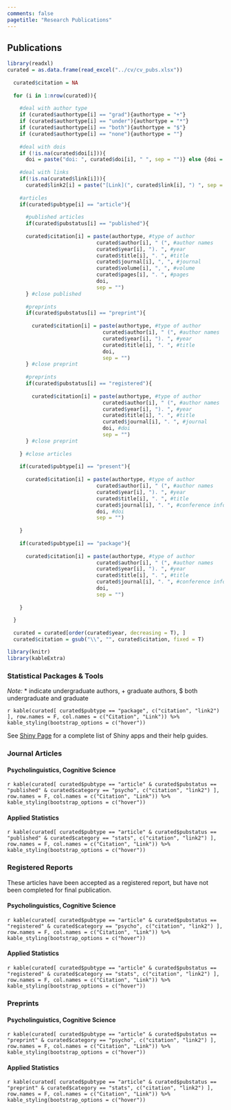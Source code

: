 ```yaml
---
comments: false
pagetitle: "Research Publications"
---
```


<style>
.table-hover > tbody > tr:hover { 
  background-color: #bebcff;
}
</style>

## Publications

```r
library(readxl)
curated = as.data.frame(read_excel("../cv/cv_pubs.xlsx"))
  
  curated$citation = NA
  
  for (i in 1:nrow(curated)){
    
    #deal with author type
    if (curated$authortype[i] == "grad"){authortype = "+"}
    if (curated$authortype[i] == "under"){authortype = "*"}
    if (curated$authortype[i] == "both"){authortype = "$"}
    if (curated$authortype[i] == "none"){authortype = ""}
    
    #deal with dois
    if (!is.na(curated$doi[i])){
      doi = paste("doi: ", curated$doi[i], " ", sep = "")} else {doi = " "}
    
    #deal with links
    if(!is.na(curated$link[i])){
      curated$link2[i] = paste("[Link](", curated$link[i], ") ", sep = "")} else {curated$link2[i] = "NA"}
    
    #articles
    if(curated$pubtype[i] == "article"){
      
      #published articles
      if(curated$pubstatus[i] == "published"){
      
      curated$citation[i] = paste(authortype, #type of author
                             curated$author[i], " (", #author names
                             curated$year[i], "). ", #year
                             curated$title[i], ". ", #title
                             curated$journal[i], ", ", #journal
                             curated$volume[i], ", ", #volume
                             curated$pages[i], ". ", #pages
                             doi,
                             sep = "")
      } #close published
      
      #preprints
      if(curated$pubstatus[i] == "preprint"){
        
        curated$citation[i] = paste(authortype, #type of author
                               curated$author[i], " (", #author names
                               curated$year[i], "). ", #year
                               curated$title[i], ". ", #title
                               doi,
                               sep = "")
      } #close preprint
      
      #preprints
      if(curated$pubstatus[i] == "registered"){
        
        curated$citation[i] = paste(authortype, #type of author
                               curated$author[i], " (", #author names
                               curated$year[i], "). ", #year
                               curated$title[i], ". ", #title
                               curated$journal[i], ". ", #journal
                               doi, #doi
                               sep = "")
      } #close preprint
      
    } #close articles
    
    if(curated$pubtype[i] == "present"){
      
      curated$citation[i] = paste(authortype, #type of author
                             curated$author[i], " (", #author names
                             curated$year[i], "). ", #year
                             curated$title[i], ". ", #title
                             curated$journal[i], ". ", #conference information
                             doi, #doi
                             sep = "")
      
    }
    
    if(curated$pubtype[i] == "package"){
      
      curated$citation[i] = paste(authortype, #type of author
                             curated$author[i], " (", #author names
                             curated$year[i], "). ", #year
                             curated$title[i], ". ", #title
                             curated$journal[i], ". ", #conference information
                             doi, 
                             sep = "")
      
    }
    
  }
  
  curated = curated[order(curated$year, decreasing = T), ]
  curated$citation = gsub("\\", "", curated$citation, fixed = T)

library(knitr)
library(kableExtra)
```

### Statistical Packages & Tools

*Note:* \* indicate undergraduate authors, + graduate authors, $ both undergraduate and graduate

`r kable(curated[ curated$pubtype == "package", c("citation", "link2") ], row.names = F, col.names = c("Citation", "Link")) %>% kable_styling(bootstrap_options = c("hover"))`

See [Shiny Page](https://www.aggieerin.com/shiny/) for a complete list of Shiny apps and their help guides. 

### Journal Articles

#### Psycholinguistics, Cognitive Science

`r kable(curated[ curated$pubtype == "article" & curated$pubstatus == "published" & curated$category == "psycho", c("citation", "link2") ], row.names = F, col.names = c("Citation", "Link")) %>% kable_styling(bootstrap_options = c("hover"))`

#### Applied Statistics

`r kable(curated[ curated$pubtype == "article" & curated$pubstatus == "published" & curated$category == "stats", c("citation", "link2") ], row.names = F, col.names = c("Citation", "Link")) %>% kable_styling(bootstrap_options = c("hover"))`

### Registered Reports

These articles have been accepted as a registered report, but have not been completed for final publication.

#### Psycholinguistics, Cognitive Science

`r kable(curated[ curated$pubtype == "article" & curated$pubstatus == "registered" & curated$category == "psycho", c("citation", "link2") ], row.names = F, col.names = c("Citation", "Link")) %>% kable_styling(bootstrap_options = c("hover"))`

#### Applied Statistics

`r kable(curated[ curated$pubtype == "article" & curated$pubstatus == "registered" & curated$category == "stats", c("citation", "link2") ], row.names = F, col.names = c("Citation", "Link")) %>% kable_styling(bootstrap_options = c("hover"))`

### Preprints

#### Psycholinguistics, Cognitive Science

`r kable(curated[ curated$pubtype == "article" & curated$pubstatus == "preprint" & curated$category == "psycho", c("citation", "link2") ], row.names = F, col.names = c("Citation", "Link")) %>% kable_styling(bootstrap_options = c("hover"))`


#### Applied Statistics

`r kable(curated[ curated$pubtype == "article" & curated$pubstatus == "preprint" & curated$category == "stats", c("citation", "link2") ], row.names = F, col.names = c("Citation", "Link")) %>% kable_styling(bootstrap_options = c("hover"))`
